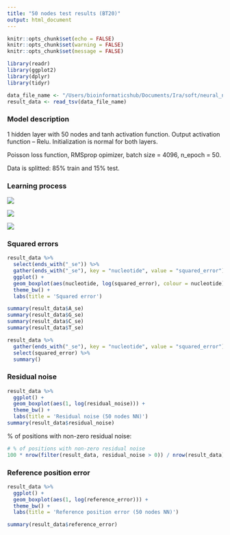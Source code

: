 ```yaml
---
title: "50 nodes test results (BT20)"
output: html_document
---
```


```r
knitr::opts_chunk$set(echo = FALSE)
knitr::opts_chunk$set(warning = FALSE)
knitr::opts_chunk$set(message = FALSE)
```

```r
library(readr)
library(ggplot2)
library(dplyr)
library(tidyr)

data_file_name <- "/Users/bioinformaticshub/Documents/Ira/soft/neural_net/rna-editing/neural_net/50nodes_BT20_test.tsv"
result_data <- read_tsv(data_file_name)
```

### Model description

1 hidden layer with 50 nodes and tanh activation function. Output activation function -- Relu. Initialization is normal for both layers.

Poisson loss function, RMSprop opimizer, batch size = 4096, n_epoch = 50. 

Data is splitted: 85% train and 15% test.

### Learning process

![](/Users/bioinformaticshub/Documents/Ira/soft/neural_net/plots/test_50_BT20/50nodes_learning_BT20_loss.png)

![](/Users/bioinformaticshub/Documents/Ira/soft/neural_net/plots/test_50_BT20/50nodes_learning_BT20_mse.png)

![](/Users/bioinformaticshub/Documents/Ira/soft/neural_net/plots/test_50_BT20/50nodes_learning_BT20_mrn.png)

### Squared errors

```r
result_data %>%
  select(ends_with("_se")) %>%
  gather(ends_with("_se"), key = "nucleotide", value = "squared_error") %>%
  ggplot() +
  geom_boxplot(aes(nucleotide, log(squared_error), colour = nucleotide)) +
  theme_bw() +
  labs(title = 'Squared error')
```

```r
summary(result_data$A_se)
summary(result_data$G_se)
summary(result_data$C_se)
summary(result_data$T_se)

result_data %>%
  gather(ends_with("_se"), key = "nucleotide", value = "squared_error") %>%
  select(squared_error) %>%
  summary()
```

### Residual noise

```r
result_data %>%
  ggplot() +
  geom_boxplot(aes(1, log(residual_noise))) +
  theme_bw() +
  labs(title = 'Residual noise (50 nodes NN)')
summary(result_data$residual_noise)
```

% of positions with non-zero residual noise:

```r
# % of positions with non-zero residual noise
100 * nrow(filter(result_data, residual_noise > 0)) / nrow(result_data)
```

### Reference position error

```r
result_data %>%
  ggplot() +
  geom_boxplot(aes(1, log(reference_error))) +
  theme_bw() +
  labs(title = 'Reference position error (50 nodes NN)')
```

```r
summary(result_data$reference_error)
```

```r
```